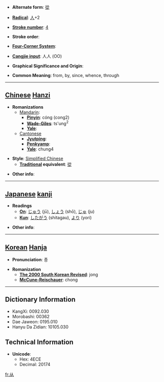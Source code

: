 * '''Alternate form''': [[從]]

* '''[[Wiktionary:Chinese radical index| Radical]]''': [[Wiktionary:Chinese radical index 人|人]]+2

* '''[[Wiktionary:Chinese total strokes index|Stroke number]]''': [[Wiktionary:Chinese total strokes index 4|4]]

* '''Stroke order''': 

* '''[[Wiktionary:Chinese four corner index|Four-Corner System]]''': 

* '''[[Wiktionary:Chinese Cangjie index|Cangjie input]]''': 人人 (OO)

* '''Graphical Significance and Origin''': 

* '''Common Meaning''': from, by, since, whence, through

----

== [[Chinese]] [[Hanzi]] ==

* '''Romanizations'''
** [[Mandarin]]:
*** '''[[Pinyin]]''': cóng (cong2)
*** '''[[Wade-Giles]]''': ts'ung<sup>2</sup>
*** '''[[Yale]]''': 
**[[Cantonese]]
***'''[[Jyutping]]''':
***'''[[Penkyamp]]''': 
***'''[[Yale]]''': chung4

* '''Style''': [[Simplified Chinese]] 
** '''[[Traditional Chinese|Traditional]] equivalent''': [[從]]

* '''Other info''': 

----

== [[Japanese]] [[kanji]] ==

* '''Readings'''
** '''[[On]]''': [[じゅう]] (jū), [[しょう]] (shō), [[じゅ]] (ju)
** '''[[Kun]]''': [[したがう]] (shitagau), [[より]] (yori)

* '''Other info''':  

----

== [[Korean]] [[Hanja]] ==

* '''Pronunciation''': 종

* '''Romanization'''
** '''[[The 2000 South Korean Revised Romanization|The 2000 South Korean Revised]]''': jong
** '''[[McCune-Reischauer]]''': chong

----

== Dictionary Information ==

* KangXi: 0092.030
* Morobashi: 00362
* Dae Jaweon: 0195.010
* Hanyu Da Zidian: 10105.030

== Technical Information ==

* '''Unicode''':
** Hex: 4ECE
** Decimal: 20174

[[fr:从]]